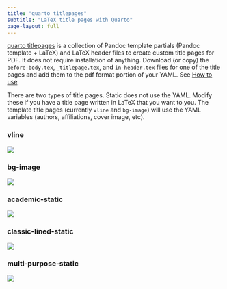```yaml
---
title: "quarto titlepages"
subtitle: "LaTeX title pages with Quarto"
page-layout: full
---
```


[quarto titlepages](https://github.com/nmfs-opensci/quarto_titlepages) is a collection of Pandoc template partials (Pandoc template + LaTeX) and LaTeX header files to create custom title pages for PDF. It does not require installation of anything. Download (or copy) the `before-body.tex`, `_titlepage.tex`, and `in-header.tex` files for one of the title pages and add them to the pdf format portion of your YAML. See [How to use](03-how-to-use.html)

There are two types of title pages. Static does not use the YAML. Modify these if you have a title page written in LaTeX that you want to you. The template title pages (currently `vline` and `bg-image`) will use the YAML variables (authors, affiliations, cover image, etc).

::: {.panel-tabset}

### vline

![](images/vline.png){.border fig-alt="Screenshot of vline title page. Page has a vertical line on the left with title, subtitle, authors and affiliations on the right. There is a logo towards the bottom."}

### bg-image

![](images/bg-image.png){.border fig-alt="Screenshot of bg-image title page. Page has a background image in the top left with title, subtitle, authors and affiliations below. There is a logo towards the bottom followed by address."}

### academic-static

![](images/academic-static.png){.border fig-alt="Screenshot of academic-static title page. Page has institution name centered at top with the title centered between two horizontal lines. The two authors are on the same level on left and right."}

### classic-lined-static

![](images/classic-lined-static.png){.border fig-alt="Screenshot of classic-lined-static title page. Page has double horizontal lines at the top and bottom. The title is red, centered and at top. One author is in caps and below the title. There is a small logo at the bottom."}

### multi-purpose-static

![](images/multi-purpose-static.png){.border fig-alt="Screenshot of multi-purpose-static title page. Title has a cyan filled box around it. Author name is in bottom right corner."}

:::
